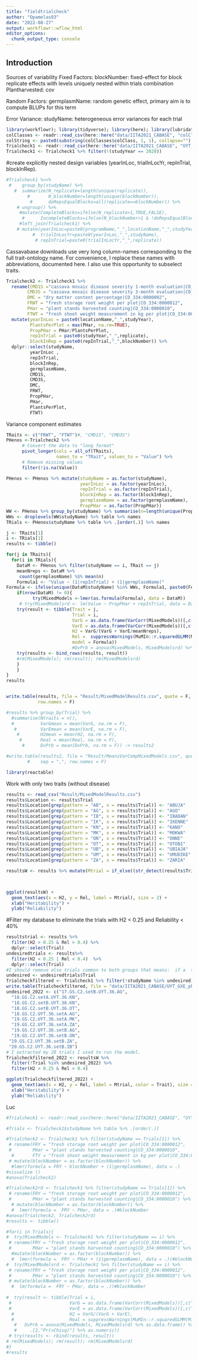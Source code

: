 ```yaml
---
title: "fieldtrialcheck"
author: "Opamelas83"
date: "2022-08-27"
output: workflowr::wflow_html
editor_options:
  chunk_output_type: console
---
```


## Introduction

Sources of variability
Fixed Factors:
blockNumber: fixed-effect for block replicate effects with levels uniquely nested within trials combination
Plantharvested: cov  

Random Factors: germplasmName: random genetic effect, primary aim is to compute BLUPs for this term

Error Variance:
studyName: heterogeneous error variances for each trial

```r
library(workflowr); library(tidyverse); library(here); library(lubridate);  library(lme4); library(magrittr)
colClasses <- readr::read_csv(here::here("data/IITA2021_CABASE", "colClasses.csv"))
colString <- paste0(substring(colClasses$colClass, 1, 1), collapse="")
Trialcheck1 <- readr::read_csv(here::here("data/IITA2021_CABASE", "UYT_GXE_pheno.csv"), col_types=colString)
Trialcheck1 <- Trialcheck1 %>% filter(!(studyYear == 2020))
```

#create explicitly nested design variables (yearInLoc, trialInLocYr, repInTrial, blockInRep).
```r
#Trialcheck1 %<>% 
 #    group_by(studyName) %>% 
   #  summarize(N_replicate=length(unique(replicate)),
        #       N_blockNumber=length(unique(blockNumber)),
         #      doRepsEqualBlocks=all(replicate==blockNumber)) %>% 
    # ungroup() %>% 
     #mutate(CompleteBlocks=ifelse(N_replicate>1,TRUE,FALSE),
      #      IncompleteBlocks=ifelse(N_blockNumber>1 & !doRepsEqualBlocks,TRUE,FALSE)) %>% 
     #left_join(Trialcheck1) %>% 
    # mutate(yearInLoc=paste0(programName,"_",locationName,"_",studyYear),
          #  trialInLocYr=paste0(yearInLoc,"_",studyName),
           # repInTrial=paste0(trialInLocYr,"_",replicate))
```

Cassavabase downloads use very long column-names corresponding to the full trait-ontology name. For convenience, I replace these names with abbreviations, documented here.
I also use this opportunity to subselect traits.
```r
Trialcheck2 <- Trialcheck1 %>%
  rename(CMD1S ="cassava mosaic disease severity 1-month evaluation|CO_334:0000191",
        CMD3S = "cassava mosaic disease severity 3-month evaluation|CO_334:0000192",
        DMC = "dry matter content percentage|CO_334:0000092",
        FRWT = "fresh storage root weight per plot|CO_334:0000012",
        PHar = "plant stands harvested counting|CO_334:0000010",
        FTWT = "fresh shoot weight measurement in kg per plot|CO_334:0000016") %>% 
  mutate(yearInLoc = paste0(locationName,"_",studyYear),
         PlantsPerPlot = max(PHar, na.rm=TRUE),
         PropPHar = PHar/PlantsPerPlot,
         repInTrial = paste0(studyYear,"_",replicate),
         blockInRep = paste0(repInTrial,"_",blockNumber)) %>%
  dplyr::select(studyName,
         yearInLoc ,
         repInTrial,
         blockInRep,
         germplasmName,
         CMD1S,
         CMD3S,
         DMC,
         FRWT,
         PropPHar, 
         PHar,
         PlantsPerPlot,
         FTWT)
```


Variance component estimates
```r
TRaits <- c("FRWT", "FTWT")#, "CMD1S", "CMD3S") 
PHenos <-Trialcheck2 %>% 
      # Convert the data to "long format" 
      pivot_longer(cols = all_of(TRaits), 
                   names_to = "TRait", values_to = "Value") %>%
      # Remove missing values
      filter(!is.na(Value))

PHenos <- PHenos %>% mutate(studyName = as.factor(studyName),
                            yearInLoc = as.factor(yearInLoc),
                            repInTrial = as.factor(repInTrial),
                            blockInRep = as.factor(blockInRep),
                            germplasmName = as.factor(germplasmName),
                            PropPHar = as.factor(PropPHar)) 
WW <- PHenos %>% group_by(studyName) %>% summarise(n=length(unique(PropPHar))) %>% filter(n==1)
WWs <- droplevels(WW$studyName) %>% table %>% names
TRials <- PHenos$studyName %>% table %>% .[order(.)] %>% names

j <- TRaits[1]
i <- TRials[1]
results <- tibble()

for(j in TRaits){
  for(i in TRials){
    DataM <- PHenos %>% filter(studyName == i, TRait == j)
    meanNreps <- DataM %>%
     count(germplasmName) %$% mean(n)
    Formula1 <- "Value ~ (1|repInTrial) + (1|germplasmName)" 
Formula <- ifelse(unique(DataM$studyName) %in% WWs, Formula1, paste0(Formula1," + PropPHar"))
    if(nrow(DataM) != 0){
          try(MixedModels <-lmer(as.formula(Formula), data = DataM))
     # try(MixedModelsrd <- lm(Value ~ PropPHar + repInTrial, data = DataM))
    try(result <- tibble(Trait = j,
                         Trial = i,
                         VarG = as.data.frame(VarCorr(MixedModels))[,c("grp","vcov")] %>% .[1,2],
                         VarE = as.data.frame(VarCorr(MixedModels))[,c("grp","vcov")] %>% .[4,2],
                         H2 = VarG/(VarG + VarE/meanNreps),
                         Rel =  suppressWarnings(MuMIn::r.squaredGLMM(MixedModels)[2]),
                         model = Formula))
                         #DvPrb = anova(MixedModels, MixedModelsrd) %>% as.data.frame() %>% .[2,"Pr(>Chisq)"] %>% as.numeric))
    try(results <- bind_rows(results, result))
    #rm(MixedModels); rm(result); rm(MixedModelsrd)
    }
    }
}
results


write.table(results, file = "Result/MixedModelResults.csv", quote = F, sep =",",
            row.names = F)

#results %>% group_by(Trial) %>%
  #summarise(Ntraits = n(),
  #          VarGmean = mean(VarG, na.rm = F),
   #         VarEmean = mean(VarE, na.rm = F),
    #        H2mean = mean(H2, na.rm = F),
     #       Real = mean(Real, na.rm = F),
      #      DvPrb = mean(DvPrb, na.rm = F)) -> results2

#write.table(results2, file = "Result/MeansVarCompMixedModels.csv", quote = F,
        #    sep = ",", row.names = F)
```


```r
library(reactable)
```

Work with only two traits (without disease)
```r
results <- read_csv("Result/MixedModelResults.csv")
results$Location <- results$Trial
results$Location[grep(pattern = "AB", x = results$Trial)] <- "ABUJA"
results$Location[grep(pattern = "AG", x = results$Trial)] <- "AGO"
results$Location[grep(pattern = "IB", x = results$Trial)] <- "IBADAN"
results$Location[grep(pattern = "IK", x = results$Trial)] <- "IKENNE"
results$Location[grep(pattern = "KN", x = results$Trial)] <- "KANO"
results$Location[grep(pattern = "MK", x = results$Trial)] <- "MOKWA"
results$Location[grep(pattern = "ON", x = results$Trial)] <- "ONNE"
results$Location[grep(pattern = "OT", x = results$Trial)] <- "OTOBI"
results$Location[grep(pattern = "UB", x = results$Trial)] <- "UBIAJA"
results$Location[grep(pattern = "UM", x = results$Trial)] <- "UMUDIKE"
results$Location[grep(pattern = "ZA", x = results$Trial)] <- "ZARIA"

resultsW <- results %>% mutate(Mtrial = if_else((str_detect(results$Trial, "^*19") | (str_detect(results$Trial, "^*18") & Location == "AGO")), paste0(str_extract(Trial, "\\d{2}+"),"_",substr(Trial, 17, 20),"_",Location), paste0(str_extract(Trial, "\\d{2}+"),"_",substr(Trial, 10, 13),"_",Location)))

 

ggplot(resultsW) + 
  geom_text(aes(x = H2, y = Rel, label = Mtrial), size = 2) + 
  xlab("Heritability") +
  ylab("Reliability")
```

#Filter my database to eliminate the trials with H2 < 0.25 and Reliability < 40% 
```r
resultstrial <- results %>% 
  filter(H2 > 0.25 & Rel > 0.4) %>%
  dplyr::select(Trial)
undesiredtrials <- results%>%
  filter(H2 < 0.25 | Rel < 0.4)  %>%
  dplyr::select(Trial)
#I should remove also trials common to both groups that means:  if a  trial has a bad genetic value for any of the trait, it will not be considered. If set A trial has bee removed, the set B should be too because I would keep the same rep for the 67 clones. 
undesired <- undesiredtrials$Trial
Trialcheckfiltered <- Trialcheck1 %>% filter(!studyName %in% undesired) #This should be my final trial I used to run the model.
write.table(Trialcheckfiltered, file = "data/IITA2021_CABASE/UYT_GXE_phenofiltered.csv")#, quote = F, sep = ",", row.names = F)
undesired_2022 <- c("17.GS.C2.setB.UYT.36.AG",
  "18.GS.C2.setA.UYT.36.KN",
  "18.GS.C2.setB.UYT.36.KN",
  "18.GS.C2.setB.UYT.36.OT",
  "18.GS.C2.UYT.36.setA.AG",
  "19.GS.C2.UYT.36.setA.MK",
  "19.GS.C2.UYT.36.setA.ZA",
  "19.GS.C2.UYT.36.setB.AG",
  "19.GS.C2.UYT.36.setB.ON",
 "19.GS.C2.UYT.36.setB.ZA",
 "20.GS.C2.UYT.36.setB.IB") 
# I extracted my 28 trials I used to run the model. 
Trialcheckfiltered_2022 <- resultsW %>% 
  filter(!Trial %in% undesired_2022) %>%  
  filter(H2 > 0.25 & Rel > 0.4)                                      

ggplot(Trialcheckfiltered_2022) + 
  geom_text(aes(x = H2, y = Rel, label = Mtrial, color = Trait), size = 2) +
  xlab("Heritability") +
  ylab("Reliability")
```


Luc
```r

#Trialcheck1 <- readr::read_csv(here::here("data/IITA2021_CABASE", "UYT_GXE_pheno.csv"), col_types=colString)

#Trials <- Trialcheck1$studyName %>% table %>% .[order(.)] 

#Trialcheck2 <- Trialcheck1 %>% filter(studyName == Trials[1]) %>% 
 # rename(FRY = "fresh storage root weight per plot|CO_334:0000012",
 #        PHar = "plant stands harvested counting|CO_334:0000010",
  #       FTY = "fresh shoot weight measurement in kg per plot|CO_334:0000016") %>% 
 # mutate(blockNumber = as.factor(blockNumber)) %>% 
  #lmer(formula = FRY ~ blockNumber + (1|germplasmName), data = .)
#visualize ()
#anova(Trialcheck2)

#Trialcheck2rd <- Trialcheck1 %>% filter(studyName == Trials[1]) %>% 
 # rename(FRY = "fresh storage root weight per plot|CO_334:0000012",
 #        PHar = "plant stands harvested counting|CO_334:0000010") %>% 
  # mutate(blockNumber = as.factor(blockNumber)) %>% 
  #  lmer(formula =  FRY ~ PHar, data = .)#blockNumber
#anova(Trialcheck2, Trialcheck2rd)
#results <- tibble()

#for(i in Trials){
#  try(MixedModels <- Trialcheck1 %>% filter(studyName == i) %>% 
 # rename(FRY = "fresh storage root weight per plot|CO_334:0000012",
 #        PHar = "plant stands harvested counting|CO_334:0000010") %>% 
  #mutate(blockNumber = as.factor(blockNumber)) %>% 
  #  lmer(formula =  FRY ~ PHar + (1|germplasmName), data = .))#blockNumber#
#  try(MixedModelsrd <- Trialcheck1 %>% filter(studyName == i) %>% 
 # rename(FRY = "fresh storage root weight per plot|CO_334:0000012",
 #        PHar = "plant stands harvested counting|CO_334:0000010") %>% 
 # mutate(blockNumber = as.factor(blockNumber)) %>% 
  #  lm(formula =  FRY ~ PHar, data = .))#blockNumber
  
#  try(result <- tibble(Trial = i,
 #                      VarG = as.data.frame(VarCorr(MixedModels))[,c("grp","vcov")] %>% .[1,2],
 #                      VarE = as.data.frame(VarCorr(MixedModels))[,c("grp","vcov")] %>% #.[2,2],
  #                     H2 = VarG/(VarG + VarE),
  #                     Real = suppressWarnings(MuMIn::r.squaredGLMM(MixedModels)[2]),
   #   DvPrb = anova(MixedModels, MixedModelsrd) %>% as.data.frame() %>% 
   #     .[2,"Pr(>Chisq)"] %>% as.numeric))
 # try(results <- rbind(results, result))
# rm(MixedModels); rm(result); rm(MixedModelsrd)
#}
#results

```



